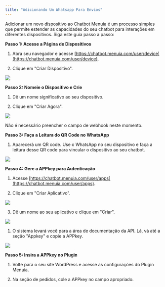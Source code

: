 ```yaml
---
title: "Adicionando Um Whatsapp Para Envios"
---
```


Adicionar um novo dispositivo ao Chatbot Menuia é um processo simples que permite estender as capacidades do seu chatbot para interações em diferentes dispositivos. Siga este guia passo a passo:

**Passo 1: Acesse a Página de Dispositivos**

1. Abra seu navegador e acesse [https://chatbot.menuia.com/user/device](https://chatbot.menuia.com/user/device).

2. Clique em "Criar Dispositivo".

![](/images/wordpress/image7.png)

**Passo 2: Nomeie o Dispositivo e Crie**

1. Dê um nome significativo ao seu dispositivo.

2. Clique em "Criar Agora".

![](/images/wordpress/image8.png)

Não é necessário preencher o campo de webhook neste momento.

**Passo 3: Faça a Leitura do QR Code no WhatsApp**

1. Aparecerá um QR code. Use o WhatsApp no seu dispositivo e faça a leitura desse QR code para vincular o dispositivo ao seu chatbot.

![](/images/wordpress/image9.png)

**Passo 4: Gere a APPkey para Autenticação**

1. Acesse [https://chatbot.menuia.com/user/apps](https://chatbot.menuia.com/user/apps).

2. Clique em "Criar Aplicativo".

![](/images/wordpress/image10.png)

3. Dê um nome ao seu aplicativo e clique em "Criar".

![](/images/wordpress/image11.png)

1. O sistema levará você para a área de documentação da API. Lá, vá até a seção "Appkey" e copie a APPkey.

![](/images/wordpress/image12.png)

**Passo 5: Insira a APPkey no Plugin**

1. Volte para o seu site WordPress e acesse as configurações do Plugin Menuia.

2. Na seção de pedidos, cole a APPkey no campo apropriado.  